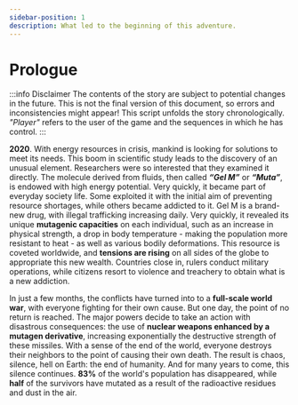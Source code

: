 ```yaml
---
sidebar-position: 1
description: What led to the beginning of this adventure.
---
```


# Prologue

:::info Disclaimer
The contents of the story are subject to potential changes in the future. This is not the final version of this document, so errors and inconsistencies might appear!
This script unfolds the story chronologically.
_"Player"_ refers to the user of the game and the sequences in which he has control.
:::

**2020**. With energy resources in crisis, mankind is looking for solutions to meet its needs. This boom in scientific study leads to the discovery of an unusual element. Researchers were so interested that they examined it directly. The molecule derived from fluids, then called **_“Gel M”_** or **_“Muta”_**, is endowed with high energy potential.
Very quickly, it became part of everyday society life. Some exploited it with the initial aim of preventing resource shortages, while others became addicted to it. Gel M is a brand-new drug, with illegal trafficking increasing daily. Very quickly, it revealed its unique **mutagenic capacities** on each individual, such as an increase in physical strength, a drop in body temperature - making the population more resistant to heat - as well as various bodily deformations.
This resource is coveted worldwide, and **tensions are rising** on all sides of the globe to appropriate this new wealth.
Countries close in, rulers conduct military operations, while citizens resort to violence and treachery to obtain what is a new addiction.

In just a few months, the conflicts have turned into to a **full-scale world war**, with everyone fighting for their own cause. But one day, the point of no return is reached.
The major powers decide to take an action with disastrous consequences: the use of **nuclear weapons enhanced by a mutagen derivative**, increasing exponentially the destructive strength of these missiles.
With a sense of the end of the world, everyone destroys their neighbors to the point of causing their own death. The result is chaos, silence, hell on Earth: the end of humanity. And for many years to come, this silence continues.
**83%** of the world's population has disappeared, while **half** of the survivors have mutated as a result of the radioactive residues and dust in the air.
